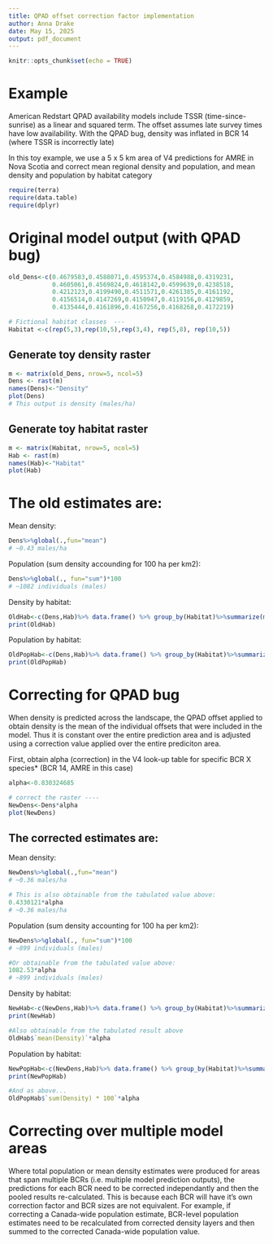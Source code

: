 ```yaml
---
title: QPAD offset correction factor implementation
author: Anna Drake
date: May 15, 2025
output: pdf_document
---
```


```r
knitr::opts_chunk$set(echo = TRUE)
```
# Example 

American Redstart QPAD availability models include TSSR (time-since-sunrise) as a linear and squared term. The offset assumes late survey times have low availability. With the QPAD bug, density was inflated in BCR 14 (where TSSR is incorrectly late)

In this toy example, we use a 5 x 5 km area of V4 predictions for AMRE in Nova Scotia and correct mean regional density and population, and mean density and population by habitat category

```r
require(terra)
require(data.table)
require(dplyr)

```

# Original model output (with QPAD bug) 
```r
old_Dens<-c(0.4679583,0.4588071,0.4595374,0.4584988,0.4319231,
            0.4605061,0.4569824,0.4618142,0.4599639,0.4238518,
            0.4212123,0.4199490,0.4511571,0.4261385,0.4161192,
            0.4156514,0.4147269,0.4150947,0.4119156,0.4129859,
            0.4135444,0.4161896,0.4167256,0.4168268,0.4172219)

# Fictional habitat classes  ---
Habitat <-c(rep(5,3),rep(10,5),rep(3,4), rep(5,8), rep(10,5))
```
## Generate toy density raster 
```r
m <- matrix(old_Dens, nrow=5, ncol=5)
Dens <- rast(m)
names(Dens)<-"Density"
plot(Dens)
# This output is density (males/ha) 
```
## Generate toy habitat raster 
```r
m <- matrix(Habitat, nrow=5, ncol=5)
Hab <- rast(m)
names(Hab)<-"Habitat"
plot(Hab)
```

# The old estimates are:
Mean density:
```r
Dens%>%global(.,fun="mean")
# ~0.43 males/ha
```
Population (sum density accounding for 100 ha per km2):
```r
Dens%>%global(., fun="sum")*100
# ~1082 individuals (males)
```
Density by habitat:
```r
OldHab<-c(Dens,Hab)%>% data.frame() %>% group_by(Habitat)%>%summarize(mean(Density))
print(OldHab)
```
Population by habitat:
```r
OldPopHab<-c(Dens,Hab)%>% data.frame() %>% group_by(Habitat)%>%summarize(sum(Density)*100)
print(OldPopHab)
```

# Correcting for QPAD bug

When density is predicted across the landscape, the QPAD offset applied to obtain density is the mean of the individual offsets that were included in the model. Thus it is constant over the entire prediction area and is adjusted using a correction value applied over the entire prediciton area.

First, obtain alpha (correction) in the V4 look-up table for specific BCR X species* (BCR 14, AMRE in this case)
```r
alpha<-0.830324685

# correct the raster ----
NewDens<-Dens*alpha
plot(NewDens)
```

## The corrected estimates are:
Mean density:
```r
NewDens%>%global(.,fun="mean")
# ~0.36 males/ha

# This is also obtainable from the tabulated value above: 
0.4330121*alpha
# ~0.36 males/ha
```
Population (sum density accounting for 100 ha per km2):
```r
NewDens%>%global(., fun="sum")*100
# ~899 individuals (males)

#Or obtainable from the tabulated value above:
1082.53*alpha
# ~899 individuals (males)
```
Density by habitat:
```r
NewHab<-c(NewDens,Hab)%>% data.frame() %>% group_by(Habitat)%>%summarize(mean(Density))
print(NewHab)

#Also obtainable from the tabulated result above
OldHab$`mean(Density)`*alpha
```
Population by habitat:
```r
NewPopHab<-c(NewDens,Hab)%>% data.frame() %>% group_by(Habitat)%>%summarize(sum(Density)*100)
print(NewPopHab)

#And as above...
OldPopHab$`sum(Density) * 100`*alpha
```

# Correcting over multiple model areas

Where total population or mean density estimates were produced for areas that span multiple BCRs (i.e. multiple model prediction outputs), the predictions for each BCR need to be corrected independantly and then the pooled results re-calculated. This is because each BCR will have it's own correction factor and BCR sizes are not equivalent. For example, if correcting a Canada-wide population estimate, BCR-level population estimates need to be recalculated from corrected density layers and then summed to the corrected Canada-wide population value.
